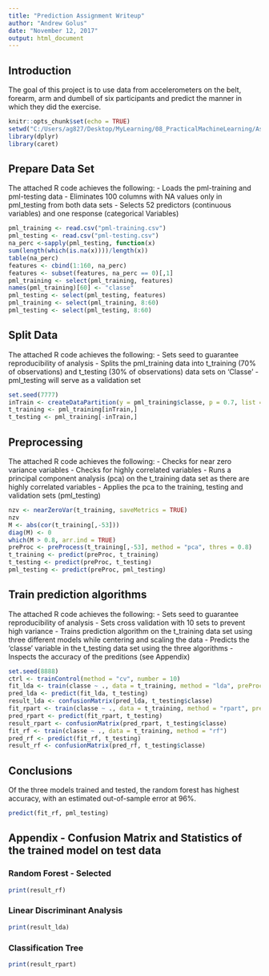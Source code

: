 ---
title: "Prediction Assignment Writeup"
author: "Andrew Golus"
date: "November 12, 2017"
output: html_document
---

## Introduction
The goal of this project is to use data from accelerometers on the belt, forearm, arm and dumbell of six participants and predict the manner in which they did the exercise.

```{r setup, include=FALSE}
knitr::opts_chunk$set(echo = TRUE)
setwd("C:/Users/ag827/Desktop/MyLearning/08_PracticalMachineLearning/Assignment")
library(dplyr)
library(caret)
```

## Prepare Data Set
The attached R code achieves the following:
- Loads the pml-training and pml-testing data
- Eliminates 100 columns with NA values only in pml_testing from both data sets
- Selects 52 predictors (continuous variables) and one response (categorical Variables)

```{r Prepare}
pml_training <- read.csv("pml-training.csv")
pml_testing <- read.csv("pml-testing.csv")
na_perc <-sapply(pml_testing, function(x) 
sum(length(which(is.na(x))))/length(x))
table(na_perc)
features <- cbind(1:160, na_perc)
features <- subset(features, na_perc == 0)[,1]
pml_training <- select(pml_training, features)
names(pml_training)[60] <- "classe"
pml_testing <- select(pml_testing, features)
pml_training <- select(pml_training, 8:60)
pml_testing <- select(pml_testing, 8:60)
```

## Split Data
The attached R code achieves the following:
- Sets seed to guarantee reproducibility of analysis
- Splits the pml_training data into t_training (70% of observations) and t_testing (30% of observations) data sets on 'Classe'
- pml_testing will serve as a validation set

```{r Split}
set.seed(7777)
inTrain <- createDataPartition(y = pml_training$classe, p = 0.7, list = FALSE)
t_training <- pml_training[inTrain,]
t_testing <- pml_training[-inTrain,]
```

## Preprocessing
The attached R code achieves the following:
- Checks for near zero variance variables
- Checks for highly correlated variables
- Runs a principal component analysis (pca) on the t_training data set as there are highly correlated variables
- Applies the pca to the training, testing and validation sets (pml_testing)

```{r Preprocessing}
nzv <- nearZeroVar(t_training, saveMetrics = TRUE)
nzv
M <- abs(cor(t_training[,-53]))
diag(M) <- 0
which(M > 0.8, arr.ind = TRUE)
preProc <- preProcess(t_training[,-53], method = "pca", thres = 0.8)
t_training <- predict(preProc, t_training)
t_testing <- predict(preProc, t_testing)
pml_testing <- predict(preProc, pml_testing)
```

## Train prediction algorithms
The attached R code achieves the following:
- Sets seed to guarantee reproducibility of analysis
- Sets cross validation with 10 sets to prevent high variance
- Trains prediction algorithm on the t_training data set using three different models while centering and scaling the data
- Predicts the 'classe' variable in the t_testing data set using the three algorithms
- Inspects the accuracy of the preditions (see Appendix)

```{r Prediction}
set.seed(8888)
ctrl <- trainControl(method = "cv", number = 10)
fit_lda <- train(classe ~ ., data = t_training, method = "lda", preProc = c("center", "scale"), trControl = ctrl)
pred_lda <- predict(fit_lda, t_testing)
result_lda <- confusionMatrix(pred_lda, t_testing$classe)
fit_rpart <- train(classe ~ ., data = t_training, method = "rpart", preProc = c("center", "scale"), trControl = ctrl)
pred_rpart <- predict(fit_rpart, t_testing)
result_rpart <- confusionMatrix(pred_rpart, t_testing$classe)
fit_rf <- train(classe ~ ., data = t_training, method = "rf")
pred_rf <- predict(fit_rf, t_testing)
result_rf <- confusionMatrix(pred_rf, t_testing$classe)
```

## Conclusions

Of the three models trained and tested, the random forest has highest accuracy, with an estimated out-of-sample error at 96%.

```{r Conclusion}
predict(fit_rf, pml_testing)
```

## Appendix - Confusion Matrix and Statistics of the trained model on test data

### Random Forest - Selected

```{r rf, echo=FALSE}
print(result_rf)
```


### Linear Discriminant Analysis

```{r lda, echo=FALSE}
print(result_lda)
```

### Classification Tree

```{r rpart, echo=FALSE}
print(result_rpart)
```